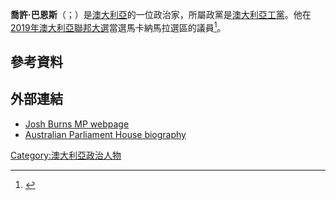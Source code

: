 '''喬許·巴恩斯'''（{{lang-en|Joshua Solomon Burns}}；{{bd|1987年|2月6日}}）是[[澳大利亞|澳大利亞]]的一位政治家，所屬政黨是[[澳大利亞工黨|澳大利亞工黨]]。他在[[2019年澳大利亞聯邦大選|2019年澳大利亞聯邦大選]]當選馬卡納馬拉選區的議員<ref name="Australian Electoral Commission<ref">{{cite web|url=https://results.aec.gov.au/24310/Website/HouseDivisionPage-24310-322.htm|title=Macnamara, VIC|last=Australian Electoral Commission|first=|date=2019-06-11|website=Australian Electoral Commission|url-status=no|archive-url=https://web.archive.org/web/20201116052110/https://results.aec.gov.au/24310/Website/HouseDivisionPage-24310-322.htm|archive-date=2020-11-16|accessdate=2020-04-19|language=en}}</ref>。

==參考資料==
{{reflist}}

==外部連結==
*[https://www.joshburns.com.au/ Josh Burns MP webpage] {{Wayback|url=https://www.joshburns.com.au/ |date=20210701173516 }}{{en icon}}
*[https://www.aph.gov.au/Senators_and_Members/Parliamentarian?MPID=278522 Australian Parliament House biography] {{Wayback|url=https://www.aph.gov.au/Senators_and_Members/Parliamentarian?MPID=278522 |date=20210604141818 }}{{en icon}}

[[Category:澳大利亞政治人物|Category:澳大利亞政治人物]]